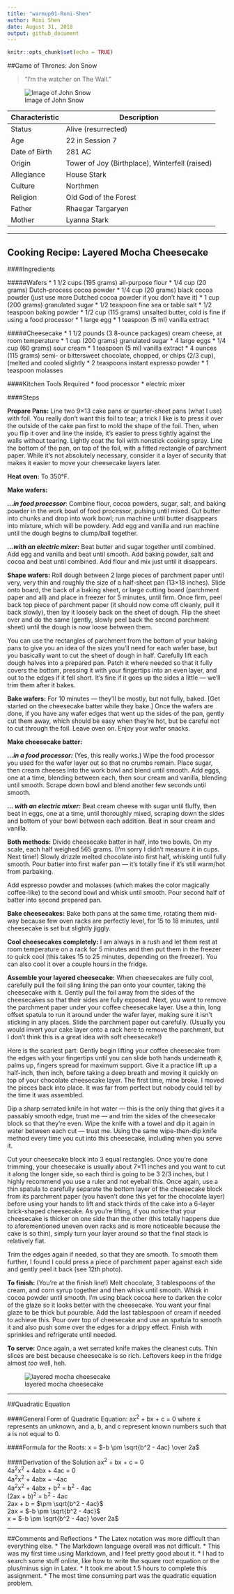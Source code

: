 ```yaml
---
title: "warmup01-Roni-Shen"
author: Roni Shen
date: August 31, 2018
output: github_document
---
```


```r
knitr::opts_chunk$set(echo = TRUE)
```


##Game of Thrones: Jon Snow


> "I'm the watcher on The Wall."

![Image of John Snow](https://vignette.wikia.nocookie.net/gameofthrones/images/2/25/Jon-Portal.png/revision/latest?cb=20170814110246)

|Characteristic|Description|
|---|---|
|Status|Alive (resurrected)|
|Age|22 in Session 7|
|Date of Birth|281 AC|
|Origin|Tower of Joy (Birthplace), Winterfell (raised)|
|Allegiance|House Stark|
|Culture|Northmen|
|Religion|Old God of the Forest|
|Father|Rhaegar Targaryen|
|Mother|Lyanna Stark|


***


## Cooking Recipe: Layered Mocha Cheesecake

####Ingredients

#####Wafers 
* 1 1/2 cups (195 grams) all-purpose flour
* 1/4 cup (20 grams) Dutch-process cocoa powder
* 1/4 cup (20 grams) black cocoa powder (just use more Dutched cocoa powder if you don’t have it)
* 1 cup (200 grams) granulated sugar
* 1/2 teaspoon fine sea or table salt
* 1/2 teaspoon baking powder
* 1/2 cup (115 grams) unsalted butter, cold is fine if using a food processor
* 1 large egg
* 1 teaspoon (5 ml) vanilla extract

#####Cheesecake 
* 1 1/2 pounds (3 8-ounce packages) cream cheese, at room temperature
* 1 cup (200 grams) granulated sugar
* 4 large eggs
* 1/4 cup (60 grams) sour cream
* 1 teaspoon (5 ml) vanilla extract
* 4 ounces (115 grams) semi- or bittersweet chocolate, chopped, or chips (2/3 cup), (melted and cooled slightly
* 2 teaspoons instant espresso powder
* 1 teaspoon molasses

####Kitchen Tools Required
* food processor
* electric mixer

####Steps

**Prepare Pans:**  Line two 9×13 cake pans or quarter-sheet pans (what I use) with foil. You really don’t want this foil to tear; a trick I like is to press it over the outside of the cake pan first to mold the shape of the foil. Then, when you flip it over and line the inside, it’s easier to press tightly against the walls without tearing. Lightly coat the foil with nonstick cooking spray. Line the bottom of the pan, on top of the foil, with a fitted rectangle of parchment paper. While it’s not absolutely necessary, consider it a layer of security that makes it easier to move your cheesecake layers later.

**Heat oven:** To 350°F.

**Make wafers:**

**_…in food processor_**: Combine flour, cocoa powders, sugar, salt, and baking powder in the work bowl of food processor, pulsing until mixed. Cut butter into chunks and drop into work bowl; run machine until butter disappears into mixture, which will be powdery. Add egg and vanilla and run machine until the dough begins to clump/ball together.

**_…with an electric mixer:_** Beat butter and sugar together until combined. Add egg and vanilla and beat until smooth. Add baking powder, salt and cocoa and beat until combined. Add flour and mix just until it disappears.

**Shape wafers:** Roll dough between 2 large pieces of parchment paper until very, very thin and roughly the size of a half-sheet pan (13×18 inches). Slide onto board, the back of a baking sheet, or large cutting board (parchment paper and all) and place in freezer for 5 minutes, until firm. Once firm, peel back top piece of parchment paper (it should now come off cleanly, pull it back slowly), then lay it loosely back on the sheet of dough. Flip the sheet over and do the same (gently, slowly peel back the second parchment sheet) until the dough is now loose between them.

You can use the rectangles of parchment from the bottom of your baking pans to give you an idea of the sizes you’ll need for each wafer base, but you basically want to cut the sheet of dough in half. Carefully lift each dough halves into a prepared pan. Patch it where needed so that it fully covers the bottom, pressing it with your fingertips into an even layer, and out to the edges if it fell short. It’s fine if it goes up the sides a little — we’ll trim them after it bakes.

**Bake wafers:** For 10 minutes — they’ll be mostly, but not fully, baked. [Get started on the cheesecake batter while they bake.] Once the wafers are done, if you have any wafer edges that went up the sides of the pan, gently cut them away, which should be easy when they’re hot, but be careful not to cut through the foil. Leave oven on. Enjoy your wafer snacks.

**Make cheesecake batter:**

**_…in a food processor:_** (Yes, this really works.) Wipe the food processor you used for the wafer layer out so that no crumbs remain. Place sugar, then cream cheeses into the work bowl and blend until smooth. Add eggs, one at a time, blending between each, then sour cream and vanilla, blending until smooth. Scrape down bowl and blend another few seconds until smooth.

**_… with an electric mixer:_** Beat cream cheese with sugar until fluffy, then beat in eggs, one at a time, until thoroughly mixed, scraping down the sides and bottom of your bowl between each addition. Beat in sour cream and vanilla.

**Both methods:** Divide cheesecake batter in half, into two bowls. On my scale, each half weighed 565 grams. (I’m sorry I didn’t measure it in cups. Next time!) Slowly drizzle melted chocolate into first half, whisking until fully smooth. Pour batter into first wafer pan — it’s totally fine if it’s still warm/hot from parbaking.

Add espresso powder and molasses (which makes the color magically coffee-like) to the second bowl and whisk until smooth. Pour second half of batter into second prepared pan.

**Bake cheesecakes:** Bake both pans at the same time, rotating them mid-way because few oven racks are perfectly level, for 15 to 18 minutes, until cheesecake is set but slightly jiggly.

**Cool cheesecakes completely:** I am always in a rush and let them rest at room temperature on a rack for 5 minutes and then put them in the freezer to quick cool (this takes 15 to 25 minutes, depending on the freezer). You can also cool it over a couple hours in the fridge.

**Assemble your layered cheesecake:** When cheesecakes are fully cool, carefully pull the foil sling lining the pan onto your counter, taking the cheesecake with it. Gently pull the foil away from the sides of the cheesecakes so that their sides are fully exposed. Next, you want to remove the parchment paper under your coffee cheesecake layer. Use a thin, long offset spatula to run it around under the wafer layer, making sure it isn’t sticking in any places. Slide the parchment paper out carefully. (Usually you would invert your cake layer onto a rack here to remove the parchment, but I don’t think this is a great idea with soft cheesecake!)

Here is the scariest part: Gently begin lifting your coffee cheesecake from the edges with your fingertips until you can slide both hands underneath it, palms up, fingers spread for maximum support. Give it a practice lift up a half-inch, then inch, before taking a deep breath and moving it quickly on top of your chocolate cheesecake layer. The first time, mine broke. I moved the pieces back into place. It was far from perfect but nobody could tell by the time it was assembled.

Dip a sharp serrated knife in hot water — this is the only thing that gives it a passably smooth edge, trust me — and trim the sides of the cheesecake block so that they’re even. Wipe the knife with a towel and dip it again in water between each cut — trust me. Using the same wipe-then-dip knife method every time you cut into this cheesecake, including when you serve it.

Cut your cheesecake block into 3 equal rectangles. Once you’re done trimming, your cheesecake is usually about 7×11 inches and you want to cut it along the longer side, so each third is going to be 3 2/3 inches, but I highly recommend you use a ruler and not eyeball this. Once again, use a thin spatula to carefully separate the bottom layer of the cheesecake block from its parchment paper (you haven’t done this yet for the chocolate layer) before using your hands to lift and stack thirds of the cake into a 6-layer brick-shaped cheesecake. As you’re lifting, if you notice that your cheesecake is thicker on one side than the other (this totally happens due to aforementioned uneven oven racks and is more noticeable because the cake is so thin), simply turn your layer around so that the final stack is relatively flat.

Trim the edges again if needed, so that they are smooth. To smooth them further, I found I could press a piece of parchment paper against each side and gently peel it back (see 12th photo).

**To finish:** (You’re at the finish line!) Melt chocolate, 3 tablespoons of the cream, and corn syrup together and then whisk until smooth. Whisk in cocoa powder until smooth. I’m using black cocoa here to darken the color of the glaze so it looks better with the cheesecake. You want your final glaze to be thick but pourable. Add the last tablespoon of cream if needed to achieve this. Pour over top of cheesecake and use an spatula to smooth it and also push some over the edges for a drippy effect. Finish with sprinkles and refrigerate until needed.

**To serve:** Once again, a wet serrated knife makes the cleanest cuts. Thin slices are best because cheesecake is so rich. Leftovers keep in the fridge almost *too* well, heh.

![layered mocha cheesecake](https://smittenkitchendotcom.files.wordpress.com/2018/08/layered-mocha-cheesecake.jpg?w=1500)


***


##Quadratic Equation 

####General Form of Quadratic Equation: ax^2^ + bx + c = 0
where x represents an unknown, and a, b, and c represent known numbers such that a is not equal to 0.

####Formula for the Roots: x = $-b \pm \sqrt{b^2 - 4ac} \over 2a$

####Derivation of the Solution 
ax^2^ + bx + c = 0  
4a^2^x^2^ + 4abx + 4ac = 0  
4a^2^x^2^ + 4abx = -4ac  
4a^2^x^2^ + 4abx + b^2^ = b^2^ - 4ac  
(2ax + b)^2^ = b^2^ - 4ac  
2ax + b = $\pm \sqrt{b^2 - 4ac}$  
2ax = $-b \pm \sqrt{b^2 - 4ac}$  
x = $-b \pm \sqrt{b^2 - 4ac} \over 2a$  


***


##Comments and Reflections
* The Latex notation was more difficult than everything else.
* The Markdown language overall was not difficult.
* This was my first time using Markdown, and I feel pretty good about it.
* I had to search some stuff online, like how to write the square root equation or the plus/minus sign in Latex.
* It took me about 1.5 hours to complete this assignment.
* The most time consuming part was the quadratic equation problem. 


